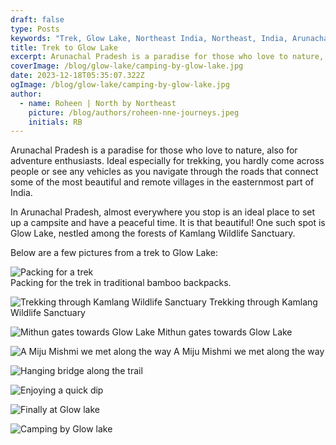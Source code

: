 ```yaml
---
draft: false
type: Posts
keywords: "Trek, Glow Lake, Northeast India, Northeast, India, Arunachal Pradesh, Assam, Arunachal"
title: Trek to Glow Lake
excerpt: Arunachal Pradesh is a paradise for those who love to nature, also for adventure enthusiasts and especially for trekking. You hardly come across people or see any vehicles as you navigate through the roads that connect some of the most beautiful and remote villages in the easternmost part of India.
coverImage: /blog/glow-lake/camping-by-glow-lake.jpg
date: 2023-12-18T05:35:07.322Z
ogImage: /blog/glow-lake/camping-by-glow-lake.jpg
author:
  - name: Roheen | North by Northeast
    picture: /blog/authors/roheen-nne-journeys.jpeg
    initials: RB
---
```


Arunachal Pradesh is a paradise for those who love to nature, also for adventure enthusiasts. Ideal especially for trekking, you hardly come across people or see any vehicles as you navigate through the roads that connect some of the most beautiful and remote villages in the easternmost part of India.

In Arunachal Pradesh, almost everywhere you stop is an ideal place to set up a campsite and have a peaceful time. It is that beautiful! One such spot is Glow Lake, nestled among the forests of Kamlang Wildlife Sanctuary.

Below are a few pictures from a trek to Glow Lake:
 
![Packing for a trek](/blog/glow-lake/packing-for-a-trek.jpg)  
Packing for the trek in traditional bamboo backpacks.

![Trekking through Kamlang Wildlife Sanctuary](/blog/glow-lake/trekking-through-kamlang-wildlife-sanctuary.jpg)
Trekking through Kamlang Wildlife Sanctuary

![Mithun gates towards Glow Lake](/blog/glow-lake/mithun-gates.jpg)
Mithun gates towards Glow Lake 

![A Miju Mishmi we met along the way](/blog/glow-lake/a-miju-mishmi-we-met-along-the-way.jpg)
A Miju Mishmi we met along the way  

![Hanging bridge along the trail](/blog/glow-lake/hanging-bridge-along-the-trail.jpg)

![Enjoying a quick dip](/blog/glow-lake/enjoying-a-quick-dip.jpg) 

![Finally at Glow lake](/blog/glow-lake/at-glow-lake.jpg)

![Camping by Glow lake](/blog/glow-lake/camping-by-glow-lake.jpg)